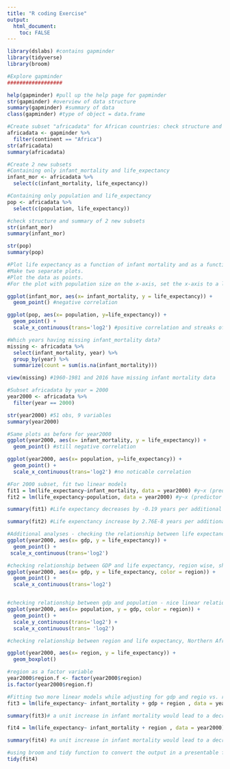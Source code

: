 ---
title: "R coding Exercise"
output: 
  html_document:
    toc: FALSE
---

```{r}
library(dslabs) #contains gapminder
library(tidyverse)
library(broom)
```

```{r}
#Explore gapminder
##################

help(gapminder) #pull up the help page for gapminder
str(gapminder) #overview of data structure
summary(gapminder) #summary of data
class(gapminder) #type of object = data.frame
```

```{r}
#Create subset "africadata" for African countries: check structure and summary
africadata <- gapminder %>%
  filter(continent == "Africa")
str(africadata) 
summary(africadata) 
```

```{r}
#Create 2 new subsets
#Containing only infant_mortality and life_expectancy
infant_mor <- africadata %>%
  select(c(infant_mortality, life_expectancy))

#Containing only population and life_expectancy
pop <- africadata %>%
  select(c(population, life_expectancy))
```

```{r}
#check structure and summary of 2 new subsets
str(infant_mor)
summary(infant_mor)

str(pop)
summary(pop)
```

```{r}
#Plot life expectancy as a function of infant mortality and as a function of population size. 
#Make two separate plots. 
#Plot the data as points. 
#For the plot with population size on the x-axis, set the x-axis to a log scale.

ggplot(infant_mor, aes(x= infant_mortality, y = life_expectancy)) +
  geom_point() #negative correlation

ggplot(pop, aes(x= population, y=life_expectancy)) + 
  geom_point() + 
  scale_x_continuous(trans='log2') #positive correlation and streaks of data
```

```{r}
#Which years having missing infant_mortality data?
missing <- africadata %>% 
  select(infant_mortality, year) %>%
  group_by(year) %>%
  summarize(count = sum(is.na(infant_mortality)))

view(missing) #1960-1981 and 2016 have missing infant mortality data
```

```{r}
#Subset africadata by year = 2000
year2000 <- africadata %>%
  filter(year == 2000)

str(year2000) #51 obs, 9 variables
summary(year2000)
```

```{r}
#Same plots as before for year2000
ggplot(year2000, aes(x= infant_mortality, y = life_expectancy)) +
  geom_point() #still negative correlation

ggplot(year2000, aes(x= population, y=life_expectancy)) + 
  geom_point() + 
  scale_x_continuous(trans='log2') #no noticable correlation
```

```{r}
#For 2000 subset, fit two linear models
fit1 = lm(life_expectancy~infant_mortality, data = year2000) #y~x (predictor = infant_mortality)
fit2 = lm(life_expectancy~population, data = year2000) #y~x (predictor = population)

summary(fit1) #Life expectancy decreases by -0.19 years per additional 1 infant death per 1000 persons. This relationship is statistically significant (p-value = 2.83E-8).

summary(fit2) #Life expenctancy increase by 2.76E-8 years per additional 1 person in the population. However, this relationship is not statistically significant (p-value = 0.616).
```
```{r}
#Additional analyses - checking the relationship between life expectancy and other variables in the dataset
ggplot(year2000, aes(x= gdp, y = life_expectancy)) +
  geom_point() +
 scale_x_continuous(trans='log2')

```
```{r}

#checking relationship between GDP and life expectancy, region wise, shows somewhat linear pattern
ggplot(year2000, aes(x= gdp, y = life_expectancy, color = region)) +
  geom_point() +
  scale_x_continuous(trans='log2')



```
```{r}
#checking relationship between gdp and population - nice linear relationship showing positive correlation between size of population and GDP
ggplot(year2000, aes(x= population, y = gdp, color = region)) +
  geom_point() +
  scale_y_continuous(trans='log2') +
  scale_x_continuous(trans= 'log2')

```

```{r}

#checking relationship between region and life expectancy, Northern Africa has the highest compared to Southern Africa having lowest life expectancy

ggplot(year2000, aes(x= region, y = life_expectancy)) +
  geom_boxplot() 
```


```{r}
#region as a factor variable
year2000$region.f <- factor(year2000$region)
is.factor(year2000$region.f)

```


```{r}
#Fitting two more linear models while adjusting for gdp and regio vs. region alone.    
fit3 = lm(life_expectancy~ infant_mortality + gdp + region , data = year2000)

summary(fit3)# a unit increase in infant mortality would lead to a decrease of 0.173 years in life expectancy while adjusting for gdp and region. the model is statistically significant and explains 68% of the variability in the outcome.

fit4 = lm(life_expectancy~ infant_mortality + region , data = year2000)

summary(fit4) #a unit increase in infant mortality would lead to a decrease of 0.174 years in life expectancy while adjusting for region. the model is statistically significant and explains 69% of the variability in the outcome.

```
```{r}
#using broom and tidy function to convert the output in a presentable form
tidy(fit4)


```
